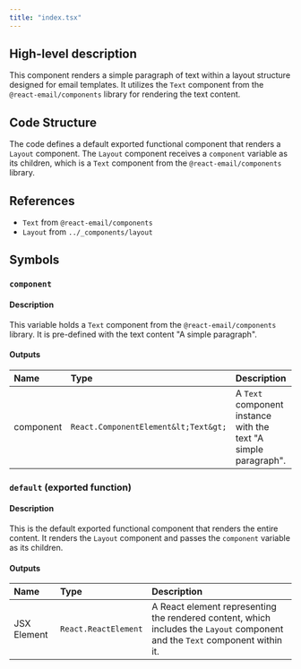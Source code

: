 ```yaml
---
title: "index.tsx"
---
```


## High-level description
This component renders a simple paragraph of text within a layout structure designed for email templates. It utilizes the `Text` component from the `@react-email/components` library for rendering the text content.

## Code Structure
The code defines a default exported functional component that renders a `Layout` component. The `Layout` component receives a `component` variable as its children, which is a `Text` component from the `@react-email/components` library.

## References
- `Text` from `@react-email/components`
- `Layout` from `../_components/layout`

## Symbols

### `component`
#### Description
This variable holds a `Text` component from the `@react-email/components` library. It is pre-defined with the text content "A simple paragraph".

#### Outputs
| Name | Type | Description |
|:-----|:-----|:------------|
| component | `React.ComponentElement&lt;Text&gt;` | A `Text` component instance with the text "A simple paragraph". |

### `default` (exported function)
#### Description
This is the default exported functional component that renders the entire content. It renders the `Layout` component and passes the `component` variable as its children.

#### Outputs
| Name | Type | Description |
|:-----|:-----|:------------|
| JSX Element | `React.ReactElement` | A React element representing the rendered content, which includes the `Layout` component and the `Text` component within it. |
